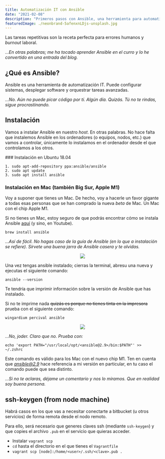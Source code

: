 ```yaml
---
title: Automatización IT con Ansible
date: "2021-02-08"
description: "Primeros pasos con Ansible, una herramienta para automatizar tus procesos de DevOps."
featuredImage: ./neonbrand-5afenxnLDjs-unsplash.jpg
---
```

Las tareas repetitivas son la receta perfecta para errores humanos y *burnout* laboral.

*...En otras palabras; me ha tocado aprender Ansible en el curro y lo he convertido en una entrada del blog.*

## ¿Qué es Ansible?

Ansible es una herramienta de automatización IT. Puede configurar sistemas, desplegar software y orquestrar tareas avanzadas.

*...No. Aún no puede picar código por tí. Algún día. Quizás. Tú no te rindas, sigue procrastinando.*

## Instalación

Vamos a instalar Ansible en nuestro *host*. En otras palabras. No hace falta que instalemos Ansible en los ordenadores (o equipos, nodos, etc.) que vamos a controlar, únicamente lo instalamos en el ordenador desde el que controlamos a los otros. 




### Instalación en Ubuntu 18.04


```
1. sudo apt-add-repository ppa:ansible/ansible
2. sudo apt update
3. sudo apt install ansible
```



### Instalación en Mac (también Big Sur, Apple M1)

Voy a suponer que tienes un Mac. De hecho, voy a hacerle un favor gigante a todas esas personas que se han comprado la nueva *beta* de Mac. Un Mac con el chip Apple M1.

Si no tienes un Mac, estoy seguro de que podrás encontrar cómo se instala Ansible [aquí](https://docs.ansible.com/ansible/latest/installation_guide/intro_installation.html#from-pip) (y sino, en Youtube).

```
brew install ansible
```

*...Así de fácil. No hagas caso de la guía de Ansible (en lo que a instalación se refiere). Sírvete una buena jarra de Ansible casera y te olvidas.*

<p align="center">
    <img src="https://media.giphy.com/media/L0EeB2MIcMmwE/giphy.gif" />
</p>

Una vez tengas ansible instalado; cierras la terminal, abresu una nueva y ejecutas el siguiente comando:

```
ansible --version
```

Te tendría que imprimir información sobre la versión de Ansible que has instalado.

Si no te imprime nada ~~quizás es porque no tienes tinta en la impresora~~ prueba con el siguiente comando:

```
wingardium percival ansible
```

<p align="center">
    <img src="https://media.giphy.com/media/8Yyk9RtfERlRu/giphy.gif" />
</p>

_...No, joder. Claro que no. Prueba con:_

```
echo 'export PATH="/usr/local/opt/<ansible@2.9>/bin:$PATH"' >> ~/.zshrc
```

Este comando es válido para los Mac con el nuevo chip M1. Ten en cuenta que *ansible@2.9* hace referencia a mi versión en particular, en tu caso el comando puede que sea distinto.

_...Si no te aclaras, déjame un comentario y nos lo miramos. Que en realidad soy buena persona._



## ssh-keygen (from node machine)

Habrá casos en los que vas a necesitar conectarte a bitbucket (u otros servicios) de forma remota desde el nodo remoto.

Para ello, será necesario que generes claves ssh (mediante `ssh-keygen`) y que copies el archivo `.pub` en el servicio que quieras acceder.

- Instalar `vagrant scp`
- `cd` hasta el directorio en el que tienes el `Vagrantfile`
- `vagrant scp [node]:/home/<user>/.ssh/<clave>.pub .`

